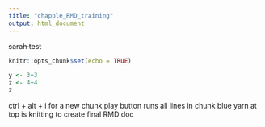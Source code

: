 ```yaml
---
title: "chapple_RMD_training"
output: html_document
---
```


~~sarah test~~

```r
knitr::opts_chunk$set(echo = TRUE)
```

```r
y <- 3+3
z <- 4+4
z

```

ctrl + alt + i  for a new chunk
play button runs all lines in chunk
blue yarn at top is knitting to create final RMD doc


```r

```

